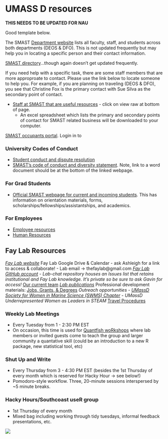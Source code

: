# UMASS D resources {#umassd-resources}


**THIS NEEDS TO BE UPDATED FOR NAU**

Good template below. 


The SMAST [Department website](https://www.umassd.edu/smast/) lists all faculty, staff, and students across both departments (DEOS & DFO). This is not updated frequently but may help you in locating a specific person and their contact information.

[SMAST directory](https://www.umassd.edu/smast/about/directory/)...though again doesn't get updated frequently. 

If you need help with a specific task, there are some staff members that are more approproate to contact. Please use the link below to locate someone to help you. For example, if you are planning on traveling (DEOS & DFO), you see that Christine Fox is the primary contact with Sue Silva as the secondary point of contact. 

- [Staff at SMAST that are useful resources](https://github.com/AshleighNovak/Fay-Lab/blob/master/SMAST%20admin%20support%20matrix%20update_REVISED_11.29.18.xlsx) - click on view raw at bottom of page.
    - An excel spreadsheet which lists the primary and secondary points of contact for SMAST related business will be downloaded to your computer. 

[SMAST occupants portal](https://my.umassd.edu/group/smast-occupants). Login in to 

### University Codes of Conduct

- [Student conduct and dispute resolution](https://www.umassd.edu/studentaffairs/departments/student-conduct-and-dispute-resolution/)
- [SMAST's code of conduct and diversity statement](https://www.umassd.edu/smast/about/). Note, link to a word document should be at the bottom of the linked webpage.

### For Grad Students

- [Official SMAST webpage for current and incoming students](https://www.umassd.edu/smast/admissions--aid/current-students/). This has information on orientation materials, forms, scholarships/fellowships/assistantships, and academics.

### For Employees

- [Employee resources](https://www.umassd.edu/hr/employee-resources/)
- [Human Resources](https://www.umassd.edu/hr/)

##  Fay Lab Resources

*[Fay Lab website](http://www.smast.umassd.edu/lab_fay/)
*Fay Lab Google Drive & Calendar - ask Ashleigh for a link to access & collaborate!
    - Lab email -> thefaylab@gmail.com
*[Fay Lab GitHub account](https://github.com/thefaylab)
    - Lab-chat repository houses an Issues list that retains institutional and Fay Lab knowledge. It's private so be sure to ask Gavin for access!
*[Our current team](http://www.smast.umassd.edu/lab_fay/?page_id=10) 
*[Lab publications](http://www.smast.umassd.edu/lab_fay/?page_id=15)
*Professional development materials: [Jobs, Grants, & Degrees](https://github.com/thefaylab/labhub/wiki/Job,-Funding,-and-Degree-Resources)
*Outreach opportunities
    - [UMassD Society for Women in Marine Science (SWMS) Chapter](https://twitter.com/swms_umassd)
    - UMassD Underrepresented Women as Leaders in STEAM 
*[Travel Procedures](https://github.com/thefaylab/labhub/blob/master/02-protocols/Travel.Rmd)

### Weekly Lab Meetings
- Every Tuesday from 1 - 2:30 PM EST
- On occasion, this time is used for [Quantfish woRkshops](https://twitter.com/gavin_fay/status/1247634965782806529?lang=en) where lab members or invited guests come to teach the group and larger community a quantative skill (could be an introduction to a new R package, new statistical tool, etc)

### Shut Up and Write
- Every Thursday from 3 - 4:30 PM EST (besides the 1st Thursday of every month which is reserved for Hacky Hour -> see below!)
- Pomodoro-style workflow. Three, 20-minute sessions interspersed by ~5 minute breaks.

### Hacky Hours/Southcoast useR group
- 1st Thursday of every month
- Mixed bag including working through tidy tuesdays, informal feedback presentations, etc.

![](img/fay_lab.png)
